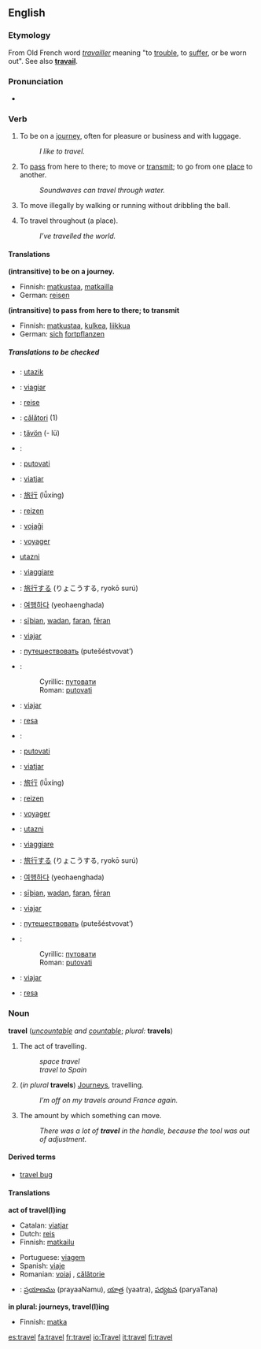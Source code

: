 ==English==

===Etymology===
From Old French word ''[[travailler]]'' meaning "to [[trouble]], to [[suffer]], or be worn out". See also '''[[travail]]'''.

===Pronunciation===
*{{audio|en-us-travel.ogg|Audio (US)}}

===Verb===
{{en-verb2|'''to travel'''|'''[[travels]]'''|British English''' [[travelled]]''', American English''' [[traveled]]'''|British English''' [[travelled]]''', American English''' [[traveled]]'''|British English''' [[travelling]]''', American English''' [[traveling]]'''}}

#{{intransitive}} To be on a [[journey]], often for pleasure or business and with luggage.
#:''I like to travel.''
#{{intransitive}} To [[pass]] from here to there; to move or [[transmit]]; to go from one [[place]] to another.
#:''Soundwaves can travel through water.''
#{{intransitive}} {{basketball}} To move illegally by walking or running without dribbling the ball.
#{{transitive}} To travel throughout (a place).
#:''I’ve travelled the world.''

====Translations====
'''(intransitive) to be on a journey.'''
{{top}}
*Finnish: [[matkustaa]], [[matkailla]]
*German: [[reisen]]
{{mid}}
{{bottom}}

'''(intransitive) to pass from here to there; to transmit'''
{{top}}
*Finnish: [[matkustaa]], [[kulkea]], [[liikkua]]
*German: [[sich]] [[fortpflanzen]]
{{mid}}
{{bottom}}

<!--'''in basketball'''
{{top}}
{{mid}}
{{bottom}}-->

=====Translations to be checked=====
<!--Remove this section once all of the translations below have been moved into the tables above.-->
{{checktrans}}
*{{ttbc|Hungarian}}: [[utazik]]
*{{ttbc|Interlingua}}: [[viagiar]]
*{{ttbc|Norwegian}}: [[reise]]
*{{ttbc|Romanian}}: [[călători]] (1)
*{{ttbc|Volapük}}: [[tävön]] (- lü)

{{top}}
*{{ttbc|Arabic}}: {{ARchar|[[سافر]]}} {{Unicode|(sá:fara)}}
*{{ttbc|Bosnian}}: [[putovati#Bosnian|putovati]]
*{{ttbc|Catalan}}: [[viatjar]]
*{{ttbc|Chinese}}: [[旅行]] (lǚxíng)
*{{ttbc|Dutch}}: [[reizen]]
*{{ttbc|Esperanto}}: [[vojaĝi]]
*{{ttbc|French}}: [[voyager#French|voyager]]
*{{ttbc|Hungarian:}} [[utazni]]
*{{ttbc|Italian}}: [[viaggiare]]
{{mid}}
*{{ttbc|Japanese}}: [[旅行]]する (りょこうする, ryokō surú)
*{{ttbc|Korean}}: [[여행]]하다 (yeohaenghada)
*{{ttbc|Old English}}: [[siþian|sīþian]], [[wadan]], [[faran]], [[feran|fēran]]
*{{ttbc|Portuguese}}: [[viajar]]
*{{ttbc|Russian}}: [[путешествовать]] (putešéstvovat’)
*{{ttbc|Serbian}}:
*:Cyrillic: [[путовати#Serbian|путовати]]
*:Roman: [[putovati#Serbian|putovati]]
*{{ttbc|Spanish}}: [[viajar]]
*{{ttbc|Swedish}}: [[resa]]
{{bottom}}

{{top}}
*{{ttbc|Arabic}}: {{ARchar|[[سافر]]}} {{Unicode|(sá:fara)}}
*{{ttbc|Bosnian}}: [[putovati#Bosnian|putovati]]
*{{ttbc|Catalan}}: [[viatjar]]
*{{ttbc|Chinese}}: [[旅行]] (lǚxíng)
*{{ttbc|Dutch}}: [[reizen]]
*{{ttbc|French}}: [[voyager#French|voyager]]
*{{ttbc|Hungarian}}: [[utazni]]
*{{ttbc|Italian}}: [[viaggiare]]
{{mid}}
*{{ttbc|Japanese}}: [[旅行]]する (りょこうする, ryokō surú)
*{{ttbc|Korean}}: [[여행]]하다 (yeohaenghada)
*{{ttbc|Old English}}: [[siþian|sīþian]], [[wadan]], [[faran]], [[feran|fēran]]
*{{ttbc|Portuguese}}: [[viajar]]
*{{ttbc|Russian}}: [[путешествовать]] (putešéstvovat’)
*{{ttbc|Serbian}}:
*:Cyrillic: [[путовати#Serbian|путовати]]
*:Roman: [[putovati#Serbian|putovati]]
*{{ttbc|Spanish}}: [[viajar]]
*{{ttbc|Swedish}}: [[resa]]
{{bottom}}

===Noun===
'''travel''' (''[[uncountable]] and [[countable]]''; ''plural:'' '''travels''')

#The act of travelling.
#:''space travel''
#:''travel to Spain''
#(''in plural'' '''travels''') [[journey|Journey]]s, travelling.
#:''I’m off on my travels around France again.''
#The amount by which something can move.
#:''There was a lot of '''travel''' in the handle, because the tool was out of adjustment.''

====Derived terms====
*[[travel bug]]

====Translations====

'''act of travel(l)ing'''
{{top}}
*Catalan: [[viatjar]]
*Dutch: [[reis]]
*Finnish: [[matkailu]]
{{mid}}
*Portuguese: [[viagem]] {{f}}
*Spanish: [[viaje]] {{m}}
*Romanian: [[voiaj]] {{n}}, [[călătorie]] {{f}}
*{{te}}: [[ప్రయాణము]] (prayaaNamu), [[యాత్ర]] (yaatra), [[పర్యటన]] (paryaTana)
{{bottom}}

'''in plural: journeys, travel(l)ing'''
{{top}}
*Finnish: [[matka]]
{{mid}}
{{bottom}}

[[es:travel]]
[[fa:travel]]
[[fr:travel]]
[[io:Travel]]
[[it:travel]]
[[fi:travel]]